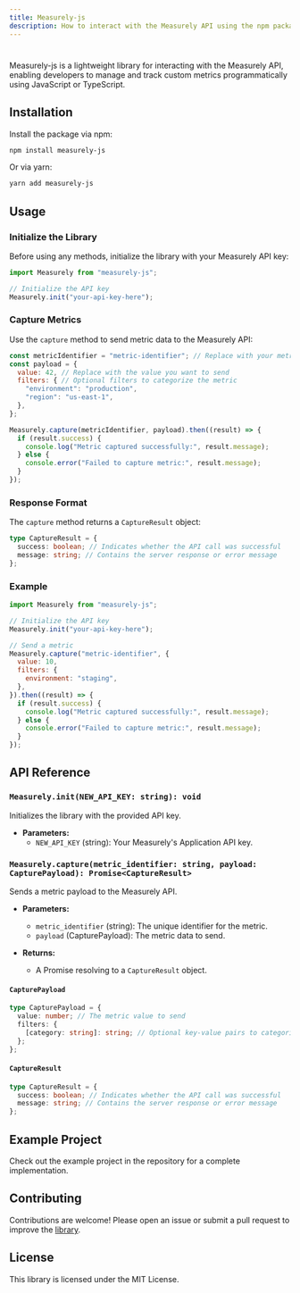 ```yaml
---
title: Measurely-js  
description: How to interact with the Measurely API using the npm package.  
---
```


#
Measurely-js is a lightweight library for interacting with the Measurely API, enabling developers to manage and track custom metrics programmatically using JavaScript or TypeScript.

## Installation

Install the package via npm:

```bash
npm install measurely-js
```

Or via yarn:

```bash
yarn add measurely-js
```

## Usage

### Initialize the Library

Before using any methods, initialize the library with your Measurely API key:

```javascript
import Measurely from "measurely-js";

// Initialize the API key
Measurely.init("your-api-key-here");
```

### Capture Metrics

Use the `capture` method to send metric data to the Measurely API:

```javascript
const metricIdentifier = "metric-identifier"; // Replace with your metric ID or metric name
const payload = {
  value: 42, // Replace with the value you want to send
  filters: { // Optional filters to categorize the metric
    "environment": "production",
    "region": "us-east-1",
  },
};

Measurely.capture(metricIdentifier, payload).then((result) => {
  if (result.success) {
    console.log("Metric captured successfully:", result.message);
  } else {
    console.error("Failed to capture metric:", result.message);
  }
});
```

### Response Format

The `capture` method returns a `CaptureResult` object:

```typescript
type CaptureResult = {
  success: boolean; // Indicates whether the API call was successful
  message: string; // Contains the server response or error message
};
```

### Example

```javascript
import Measurely from "measurely-js";

// Initialize the API key
Measurely.init("your-api-key-here");

// Send a metric
Measurely.capture("metric-identifier", {
  value: 10,
  filters: {
    environment: "staging",
  },
}).then((result) => {
  if (result.success) {
    console.log("Metric captured successfully:", result.message);
  } else {
    console.error("Failed to capture metric:", result.message);
  }
});
```

## API Reference

### `Measurely.init(NEW_API_KEY: string): void`

Initializes the library with the provided API key.

- **Parameters:**
  - `NEW_API_KEY` (string): Your Measurely's Application API key.

### `Measurely.capture(metric_identifier: string, payload: CapturePayload): Promise<CaptureResult>`

Sends a metric payload to the Measurely API.

- **Parameters:**

  - `metric_identifier` (string): The unique identifier for the metric.
  - `payload` (CapturePayload): The metric data to send.

- **Returns:**
  - A Promise resolving to a `CaptureResult` object.

#### `CapturePayload`

```typescript
type CapturePayload = {
  value: number; // The metric value to send
  filters: {
    [category: string]: string; // Optional key-value pairs to categorize the metric
  };
};
```

#### `CaptureResult`

```typescript
type CaptureResult = {
  success: boolean; // Indicates whether the API call was successful
  message: string; // Contains the server response or error message
};
```

## Example Project

Check out the example project in the repository for a complete implementation.

## Contributing

Contributions are welcome! Please open an issue or submit a pull request to improve the [library](https://github.com/measurely-dev/measurely-js.git).

## License

This library is licensed under the MIT License.
